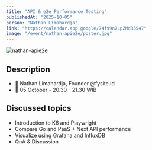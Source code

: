 ```yaml
---
title: "API & e2e Performance Testing"
publishedAt: "2025-10-05"
person: "Nathan Limahardja"
link: "https://calendar.app.google/74f99n7LpZMdR3547"
image: "/event/nathan-apie2e/poster.jpg"
---
```


![nathan-apie2e](/event/nathan-apie2e/poster.jpg)

## Description

- 📢 Nathan Limahardja, Founder @fysite.id
- 📅 05 October - 20.30 - 21.30 WIB

## Discussed topics

- Introduction to K6 and Playwright
- Compare Go and PaaS + Next API performance
- Visualize using Grafana and InfluxDB
- QnA & Discussion
